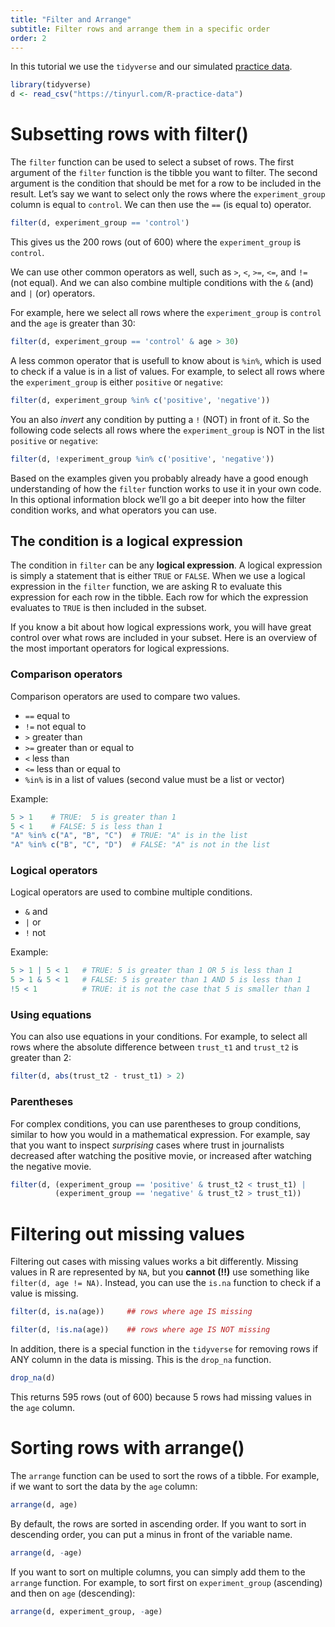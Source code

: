 ```yaml
---
title: "Filter and Arrange"
subtitle: Filter rows and arrange them in a specific order
order: 2
---
```


In this tutorial we use the `tidyverse` and our simulated [practice data](../data-management/index.qmd#practice-data).

```r
library(tidyverse)
d <- read_csv("https://tinyurl.com/R-practice-data")
```


# Subsetting rows with filter() {#filter} 

The `filter` function can be used to select a subset of rows. 
The first argument of the `filter` function is the tibble you want to filter.
The second argument is the condition that should be met for a row to be included in the result.
Let's say we want to select only the rows where the `experiment_group` column is equal to `control`.
We can then use the `==` (is equal to) operator.

```r
filter(d, experiment_group == 'control')
```

This gives us the 200 rows (out of 600) where the `experiment_group` is `control`.

We can use other common operators as well, such as `>`, `<`, `>=`, `<=`, and `!=` (not equal).
And we can also combine multiple conditions with the `&` (and) and `|` (or) operators. 

For example, here we select all rows where the `experiment_group` is `control` and the `age` is greater than 30:

```r
filter(d, experiment_group == 'control' & age > 30)
```

A less common operator that is usefull to know about is `%in%`, which is used to check if a value is in a list of values.
For example, to select all rows where the `experiment_group` is either `positive` or `negative`:

```r
filter(d, experiment_group %in% c('positive', 'negative'))
```

You an also *invert* any condition by putting a `!` (NOT) in front of it.
So the following code selects all rows where the `experiment_group` is NOT in the list `positive` or `negative`:

```r
filter(d, !experiment_group %in% c('positive', 'negative'))
```

::: {.callout-note title="A deeper understanding of the filter condition" collapse="true"}

Based on the examples given you probably already have a good enough understanding of how the `filter` function works to use it in your own code.
In this optional information block we'll go a bit deeper into how the filter condition works, and what operators you can use.

## The condition is a logical expression

The condition in `filter` can be any **logical expression**.
A logical expression is simply a statement that is either `TRUE` or `FALSE`.
When we use a logical expression in the `filter` function, we are asking R to evaluate this expression for each row in the tibble. 
Each row for which the expression evaluates to `TRUE` is then included in the subset.

If you know a bit about how logical expressions work, you will have great control over what rows are included in your subset.
Here is an overview of the most important operators for logical expressions.

### Comparison operators

Comparison operators are used to compare two values.

- `==`   equal to
- `!=`   not equal to
- `>`    greater than
- `>=`   greater than or equal to
- `<`    less than
- `<=`   less than or equal to
- `%in%` is in a list of values (second value must be a list or vector) 

Example: 

```r
5 > 1    # TRUE:  5 is greater than 1
5 < 1    # FALSE: 5 is less than 1
"A" %in% c("A", "B", "C")  # TRUE: "A" is in the list
"A" %in% c("B", "C", "D")  # FALSE: "A" is not in the list
```

### Logical operators

Logical operators are used to combine multiple conditions.

- `&` and
- `|` or
- `!` not

Example:
```r
5 > 1 | 5 < 1   # TRUE: 5 is greater than 1 OR 5 is less than 1
5 > 1 & 5 < 1   # FALSE: 5 is greater than 1 AND 5 is less than 1
!5 < 1          # TRUE: it is not the case that 5 is smaller than 1
```

### Using equations

You can also use equations in your conditions.
For example, to select all rows where the absolute difference between `trust_t1` and `trust_t2` is greater than 2:

```r
filter(d, abs(trust_t2 - trust_t1) > 2)
```

### Parentheses

For complex conditions, you can use parentheses to group conditions, similar to how you would in a mathematical expression.
For example, say that you want to inspect *surprising* cases where trust in journalists decreased after watching the positive movie, or increased after watching the negative movie.

```r
filter(d, (experiment_group == 'positive' & trust_t2 < trust_t1) |
          (experiment_group == 'negative' & trust_t2 > trust_t1))
```
:::

# Filtering out missing values

Filtering out cases with missing values works a bit differently.
Missing values in R are represented by `NA`, but you **cannot (!!)** use something like `filter(d, age != NA)`.
Instead, you can use the `is.na` function to check if a value is missing.

```r
filter(d, is.na(age))     ## rows where age IS missing
```
```r
filter(d, !is.na(age))    ## rows where age IS NOT missing
```

In addition, there is a special function in the `tidyverse` for removing rows if ANY column in the data is missing.
This is the `drop_na` function.

```r
drop_na(d)
```

This returns 595 rows (out of 600) because 5 rows had missing values in the `age` column.

# Sorting rows with arrange() {#arrange}

The `arrange` function can be used to sort the rows of a tibble.
For example, if we want to sort the data by the `age` column:

```r
arrange(d, age)
```

By default, the rows are sorted in ascending order.
If you want to sort in descending order, you can put a minus in front of the variable name.

```r
arrange(d, -age)
```

If you want to sort on multiple columns, you can simply add them to the `arrange` function.
For example, to sort first on `experiment_group` (ascending) and then on `age` (descending):

```r
arrange(d, experiment_group, -age)
```


